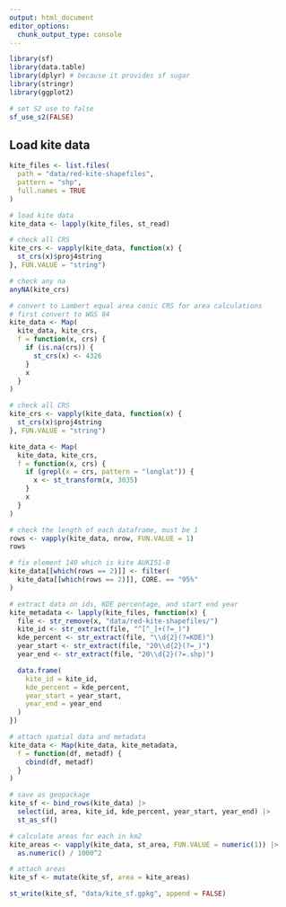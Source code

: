 ```yaml
---
output: html_document
editor_options: 
  chunk_output_type: console
---
```


```r
library(sf)
library(data.table)
library(dplyr) # because it provides sf sugar
library(stringr)
library(ggplot2)

# set S2 use to false
sf_use_s2(FALSE)
```

## Load kite data

```r
kite_files <- list.files(
  path = "data/red-kite-shapefiles",
  pattern = "shp",
  full.names = TRUE
)

# load kite data
kite_data <- lapply(kite_files, st_read)

# check all CRS
kite_crs <- vapply(kite_data, function(x) {
  st_crs(x)$proj4string
}, FUN.VALUE = "string")

# check any na
anyNA(kite_crs)

# convert to Lambert equal area conic CRS for area calculations
# first convert to WGS 84
kite_data <- Map(
  kite_data, kite_crs,
  f = function(x, crs) {
    if (is.na(crs)) {
      st_crs(x) <- 4326
    }
    x
  }
)

# check all CRS
kite_crs <- vapply(kite_data, function(x) {
  st_crs(x)$proj4string
}, FUN.VALUE = "string")

kite_data <- Map(
  kite_data, kite_crs,
  f = function(x, crs) {
    if (grepl(x = crs, pattern = "longlat")) {
      x <- st_transform(x, 3035)
    }
    x
  }
)

# check the length of each dataframe, must be 1
rows <- vapply(kite_data, nrow, FUN.VALUE = 1)
rows

# fix element 140 which is kite AUKI51-B
kite_data[[which(rows == 2)]] <- filter(
  kite_data[[which(rows == 2)]], CORE. == "95%"
)
```

```r
# extract data on ids, KDE percentage, and start end year
kite_metadata <- lapply(kite_files, function(x) {
  file <- str_remove(x, "data/red-kite-shapefiles/")
  kite_id <- str_extract(file, "^[^_]+(?=_)")
  kde_percent <- str_extract(file, "\\d{2}(?=KDE)")
  year_start <- str_extract(file, "20\\d{2}(?=_)")
  year_end <- str_extract(file, "20\\d{2}(?=.shp)")

  data.frame(
    kite_id = kite_id,
    kde_percent = kde_percent,
    year_start = year_start,
    year_end = year_end
  )
})
```

```r
# attach spatial data and metadata
kite_data <- Map(kite_data, kite_metadata,
  f = function(df, metadf) {
    cbind(df, metadf)
  }
)

# save as geopackage
kite_sf <- bind_rows(kite_data) |>
  select(id, area, kite_id, kde_percent, year_start, year_end) |>
  st_as_sf()

# calculate areas for each in km2
kite_areas <- vapply(kite_data, st_area, FUN.VALUE = numeric(1)) |>
  as.numeric() / 1000^2

# attach areas
kite_sf <- mutate(kite_sf, area = kite_areas)

st_write(kite_sf, "data/kite_sf.gpkg", append = FALSE)
```
